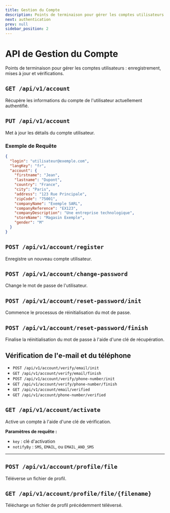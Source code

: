 ```yaml
---
title: Gestion du Compte
description: Points de terminaison pour gérer les comptes utilisateurs
next: authentication
prev: null
sidebar_position: 2
---
```


# API de Gestion du Compte

Points de terminaison pour gérer les comptes utilisateurs : enregistrement, mises à jour et vérifications.

## `GET /api/v1/account`
Récupère les informations du compte de l'utilisateur actuellement authentifié.

## `PUT /api/v1/account`
Met à jour les détails du compte utilisateur.

### Exemple de Requête
```json
{
  "login": "utilisateur@exemple.com",
  "langKey": "fr",
  "account": {
    "firstname": "Jean",
    "lastname": "Dupont",
    "country": "France",
    "city": "Paris",
    "address": "123 Rue Principale",
    "zipCode": "75001",
    "companyName": "Exemple SARL",
    "companyReference": "EX123",
    "companyDescription": "Une entreprise technologique",
    "storeName": "Magasin Exemple",
    "gender": "M"
  }
}
```

## `POST /api/v1/account/register`
Enregistre un nouveau compte utilisateur.

## `POST /api/v1/account/change-password`
Change le mot de passe de l'utilisateur.

## `POST /api/v1/account/reset-password/init`
Commence le processus de réinitialisation du mot de passe.

## `POST /api/v1/account/reset-password/finish`
Finalise la réinitialisation du mot de passe à l'aide d'une clé de récupération.

## Vérification de l'e-mail et du téléphone

- `POST /api/v1/account/verify/email/init`
- `GET /api/v1/account/verify/email/finish`
- `POST /api/v1/account/verify/phone-number/init`
- `GET /api/v1/account/verify/phone-number/finish`
- `GET /api/v1/account/email/verified`
- `GET /api/v1/account/phone-number/verified`

## `GET /api/v1/account/activate`
Active un compte à l'aide d'une clé de vérification.

**Paramètres de requête :**
- `key` : clé d'activation
- `notifyBy` : `SMS`, `EMAIL`, ou `EMAIL_AND_SMS`

---

## `POST /api/v1/account/profile/file`
Téléverse un fichier de profil.

## `GET /api/v1/account/profile/file/{filename}`
Télécharge un fichier de profil précédemment téléversé.
